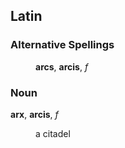 ==Latin==
===Alternative Spellings===
:'''arcs''', '''arcis''', ''f''
===Noun===
'''arx''', '''arcis''', ''f''

: a citadel